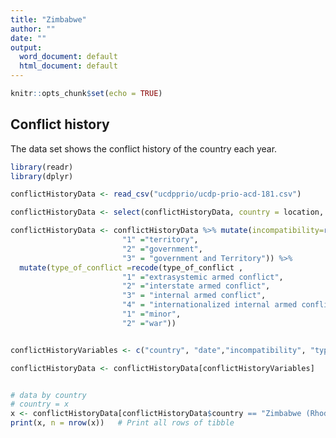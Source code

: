 ```yaml
---
title: "Zimbabwe"
author: ""
date: ""
output:
  word_document: default
  html_document: default
---
```


```r
knitr::opts_chunk$set(echo = TRUE)
```

## Conflict history

The data set shows the conflict history of the country each year.


```r

library(readr)
library(dplyr)

conflictHistoryData <- read_csv("ucdpprio/ucdp-prio-acd-181.csv")

conflictHistoryData <- select(conflictHistoryData, country = location, date = year, incompatibility, type_of_conflict, intensity_level, side_a, side_b)

conflictHistoryData <- conflictHistoryData %>% mutate(incompatibility=recode(incompatibility, 
                         "1" ="territory",
                         "2" ="government",
                         "3" = "government and Territory")) %>% 
  mutate(type_of_conflict =recode(type_of_conflict , 
                         "1" ="extrasystemic armed conflict",
                         "2" ="interstate armed conflict",
                         "3" = "internal armed conflict",
                         "4" = "internationalized internal armed conflict"))%>% mutate(intensity_level=recode(intensity_level, 
                         "1" ="minor",
                         "2" ="war"))


conflictHistoryVariables <- c("country", "date","incompatibility", "type_of_conflict", "intensity_level", "side_a", "side_b")

conflictHistoryData <- conflictHistoryData[conflictHistoryVariables]


# data by country
# country = x
x <- conflictHistoryData[conflictHistoryData$country == "Zimbabwe (Rhodesia)",]
print(x, n = nrow(x))   # Print all rows of tibble
```



